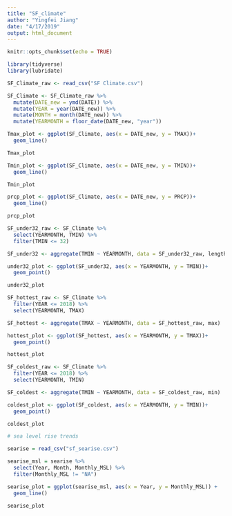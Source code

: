 ```yaml
---
title: "SF_climate"
author: "Yingfei Jiang"
date: "4/17/2019"
output: html_document
---
```


```r
knitr::opts_chunk$set(echo = TRUE)
```

```r

library(tidyverse)
library(lubridate)

```

```r

SF_Climate_raw <- read_csv("SF Climate.csv")

SF_Climate <- SF_Climate_raw %>% 
  mutate(DATE_new = ymd(DATE)) %>% 
  mutate(YEAR = year(DATE_new)) %>% 
  mutate(MONTH = month(DATE_new)) %>% 
  mutate(YEARMONTH = floor_date(DATE_new, "year"))

```

```r

Tmax_plot <- ggplot(SF_Climate, aes(x = DATE_new, y = TMAX))+
  geom_line()

Tmax_plot

```

```r

Tmin_plot <- ggplot(SF_Climate, aes(x = DATE_new, y = TMIN))+
  geom_line()

Tmin_plot

```

```r

prcp_plot <- ggplot(SF_Climate, aes(x = DATE_new, y = PRCP))+
  geom_line()

prcp_plot

```

```r

SF_under32_raw <- SF_Climate %>% 
  select(YEARMONTH, TMIN) %>%
  filter(TMIN <= 32)

SF_under32 <- aggregate(TMIN ~ YEARMONTH, data = SF_under32_raw, length)

under32_plot <- ggplot(SF_under32, aes(x = YEARMONTH, y = TMIN))+
  geom_point()

under32_plot

```

```r

SF_hottest_raw <- SF_Climate %>% 
  filter(YEAR <= 2018) %>% 
  select(YEARMONTH, TMAX)

SF_hottest <- aggregate(TMAX ~ YEARMONTH, data = SF_hottest_raw, max)

hottest_plot <- ggplot(SF_hottest, aes(x = YEARMONTH, y = TMAX))+
  geom_point()

hottest_plot

```

```r

SF_coldest_raw <- SF_Climate %>% 
  filter(YEAR <= 2018) %>% 
  select(YEARMONTH, TMIN)

SF_coldest <- aggregate(TMIN ~ YEARMONTH, data = SF_coldest_raw, min)

coldest_plot <- ggplot(SF_coldest, aes(x = YEARMONTH, y = TMIN))+
  geom_point()

coldest_plot

```

```r
# sea level rise trends

searise = read_csv("sf_searise.csv")

searise_msl = searise %>% 
  select(Year, Month, Monthly_MSL) %>% 
  filter(Monthly_MSL != "NA")

searise_plot = ggplot(searise_msl, aes(x = Year, y = Monthly_MSL)) +
  geom_line()

searise_plot


```




